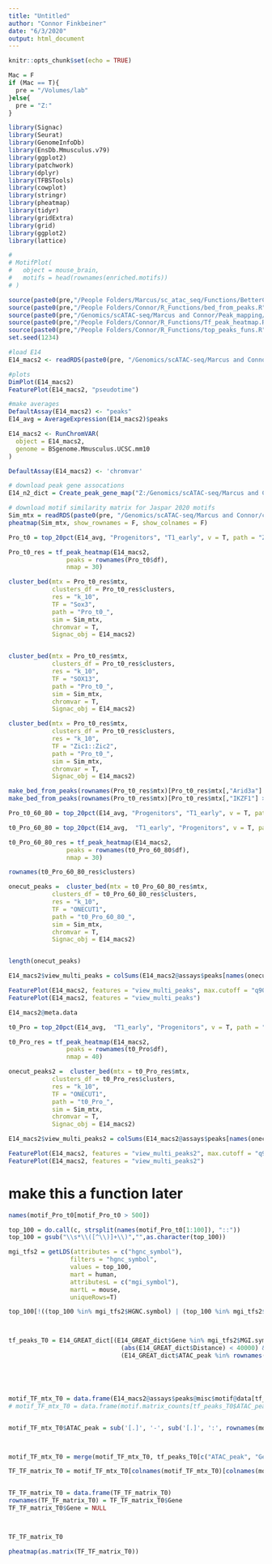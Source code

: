 ---
title: "Untitled"
author: "Connor Finkbeiner"
date: "6/3/2020"
output: html_document
---

```{r setup, include=FALSE}
knitr::opts_chunk$set(echo = TRUE)
```


```{r}
Mac = F
if (Mac == T){
  pre = "/Volumes/lab"
}else{
  pre = "Z:"
}
```

```{r}
library(Signac)
library(Seurat)
library(GenomeInfoDb)
library(EnsDb.Mmusculus.v79)
library(ggplot2)
library(patchwork)
library(dplyr)
library(TFBSTools)
library(cowplot)
library(stringr)
library(pheatmap)
library(tidyr)
library(gridExtra)
library(grid)
library(ggplot2)
library(lattice)

# 
# MotifPlot(
#   object = mouse_brain,
#   motifs = head(rownames(enriched.motifs))
# )

source(paste0(pre,"/People Folders/Marcus/sc_atac_seq/Functions/BetterCoveragePlot.R"))
source(paste0(pre,"/People Folders/Connor/R_Functions/bed_from_peaks.R"))
source(paste0(pre,"/Genomics/scATAC-seq/Marcus and Connor/Peak_mapping/Create_peak_gene_df.R"))
source(paste0(pre,"/People Folders/Connor/R_Functions/Tf_peak_heatmap.R"))
source(paste0(pre,"/People Folders/Connor/R_Functions/top_peaks_funs.R"))
set.seed(1234)
```

```{r}
#load E14
E14_macs2 <- readRDS(paste0(pre, "/Genomics/scATAC-seq/Marcus and Connor/mouse integration/Macs2/E14_integration_peaks"))

#plots
DimPlot(E14_macs2)
FeaturePlot(E14_macs2, "pseudotime")

#make averages
DefaultAssay(E14_macs2) <- "peaks"
E14_avg = AverageExpression(E14_macs2)$peaks

E14_macs2 <- RunChromVAR(
  object = E14_macs2,
  genome = BSgenome.Mmusculus.UCSC.mm10
)

DefaultAssay(E14_macs2) <- 'chromvar'

# download peak gene assocations
E14_n2_dict = Create_peak_gene_map("Z:/Genomics/scATAC-seq/Marcus and Connor/Objects/using macs2 called peaks/E14/E14_Macs2_dict.bed")
```

```{r}
# download motif similarity matrix for Jaspar 2020 motifs
Sim_mtx = readRDS(paste0(pre, "/Genomics/scATAC-seq/Marcus and Connor/connor_motif_search/Sim_mtx.RDS"))
pheatmap(Sim_mtx, show_rownames = F, show_colnames = F)
```

```{r}
Pro_t0 = top_20pct(E14_avg, "Progenitors", "T1_early", v = T, path = "Z:/Genomics/scATAC-seq/Marcus and Connor/top_pct_bed_and_plots/E14_top20pct/", plot = T, save_plot = T)
```

```{r}
Pro_t0_res = tf_peak_heatmap(E14_macs2,
                peaks = rownames(Pro_t0$df),
                nmap = 30)

cluster_bed(mtx = Pro_t0_res$mtx,
            clusters_df = Pro_t0_res$clusters,
            res = "k_10",
            TF = "Sox3", 
            path = "Pro_t0_", 
            sim = Sim_mtx, 
            chromvar = T, 
            Signac_obj = E14_macs2)


cluster_bed(mtx = Pro_t0_res$mtx,
            clusters_df = Pro_t0_res$clusters,
            res = "k_10",
            TF = "SOX13", 
            path = "Pro_t0_", 
            sim = Sim_mtx, 
            chromvar = T, 
            Signac_obj = E14_macs2)

cluster_bed(mtx = Pro_t0_res$mtx,
            clusters_df = Pro_t0_res$clusters,
            res = "k_10",
            TF = "Zic1::Zic2", 
            path = "Pro_t0_", 
            sim = Sim_mtx, 
            chromvar = T, 
            Signac_obj = E14_macs2)

```

```{r}
make_bed_from_peaks(rownames(Pro_t0_res$mtx)[Pro_t0_res$mtx[,"Arid3a"] >0], path = "Pro_t0_Arid3a.bed")
make_bed_from_peaks(rownames(Pro_t0_res$mtx)[Pro_t0_res$mtx[,"IKZF1"] >0], path = "Pro_t0_IKZF1.bed")
```



```{r}
Pro_t0_60_80 = top_20pct(E14_avg, "Progenitors", "T1_early", v = T, path = "Z:/Genomics/scATAC-seq/Marcus and Connor/top_pct_bed_and_plots/E14_top20pct/", plot = T, save_plot = T, pct_top = .6, pct_top_cutoff = .8)

t0_Pro_60_80 = top_20pct(E14_avg,  "T1_early", "Progenitors", v = T, path = "Z:/Genomics/scATAC-seq/Marcus and Connor/top_pct_bed_and_plots/E14_top20pct/", plot = T, save_plot = T, pct_top = .6, pct_top_cutoff = .8)
```

```{r}
t0_Pro_60_80_res = tf_peak_heatmap(E14_macs2,
                peaks = rownames(t0_Pro_60_80$df),
                nmap = 30)

rownames(t0_Pro_60_80_res$clusters)
```

```{r}
onecut_peaks =  cluster_bed(mtx = t0_Pro_60_80_res$mtx,
            clusters_df = t0_Pro_60_80_res$clusters,
            res = "k_10",
            TF = "ONECUT1", 
            path = "t0_Pro_60_80_", 
            sim = Sim_mtx, 
            chromvar = T, 
            Signac_obj = E14_macs2)


length(onecut_peaks)

E14_macs2$view_multi_peaks = colSums(E14_macs2@assays$peaks[names(onecut_peaks),])

FeaturePlot(E14_macs2, features = "view_multi_peaks", max.cutoff = "q90")
FeaturePlot(E14_macs2, features = "view_multi_peaks")

E14_macs2@meta.data
```

```{r}
t0_Pro = top_20pct(E14_avg,  "T1_early", "Progenitors", v = T, path = "Z:/Genomics/scATAC-seq/Marcus and Connor/top_pct_bed_and_plots/E14_top20pct/", plot = T, save_plot = T)

t0_Pro_res = tf_peak_heatmap(E14_macs2,
                peaks = rownames(t0_Pro$df),
                nmap = 40)

onecut_peaks2 =  cluster_bed(mtx = t0_Pro_res$mtx,
            clusters_df = t0_Pro_res$clusters,
            res = "k_10",
            TF = "ONECUT1", 
            path = "t0_Pro_", 
            sim = Sim_mtx, 
            chromvar = T, 
            Signac_obj = E14_macs2)

E14_macs2$view_multi_peaks2 = colSums(E14_macs2@assays$peaks[names(onecut_peaks2),])

FeaturePlot(E14_macs2, features = "view_multi_peaks2", max.cutoff = "q90")
FeaturePlot(E14_macs2, features = "view_multi_peaks2")
```


















# make this a function later
```{r}
names(motif_Pro_t0[motif_Pro_t0 > 500])

top_100 = do.call(c, strsplit(names(motif_Pro_t0[1:100]), "::"))
top_100 = gsub("\\s*\\([^\\)]+\\)","",as.character(top_100))

mgi_tfs2 = getLDS(attributes = c("hgnc_symbol"),
                 filters = "hgnc_symbol", 
                 values = top_100, 
                 mart = human, 
                 attributesL = c("mgi_symbol"), 
                 martL = mouse, 
                 uniqueRows=T)

top_100[!((top_100 %in% mgi_tfs2$HGNC.symbol) | (top_100 %in% mgi_tfs2$MGI.symbol))]



tf_peaks_T0 = E14_GREAT_dict[(E14_GREAT_dict$Gene %in% mgi_tfs2$MGI.symbol) & 
                               (abs(E14_GREAT_dict$Distance) < 40000) &
                               (E14_GREAT_dict$ATAC_peak %in% rownames(Pro_t0$df)),]





motif_TF_mtx_T0 = data.frame(E14_macs2@assays$peaks@misc$motif@data[tf_peaks_T0$ATAC_peak, names(motif_Pro_t0[1:100])])
# motif_TF_mtx_T0 = data.frame(motif.matrix_counts[tf_peaks_T0$ATAC_peak, names(motif_Pro_t0[motif_Pro_t0 > 500])])


motif_TF_mtx_T0$ATAC_peak = sub('[.]', '-', sub('[.]', ':', rownames(motif_TF_mtx_T0)))



motif_TF_mtx_T0 = merge(motif_TF_mtx_T0, tf_peaks_T0[c("ATAC_peak", "Gene")])

TF_TF_matrix_T0 = motif_TF_mtx_T0[colnames(motif_TF_mtx_T0)[colnames(motif_TF_mtx_T0) != "ATAC_peak"]] %>% group_by(Gene) %>% summarise_all(sum) #rows are regulatees, columns are regulators


TF_TF_matrix_T0 = data.frame(TF_TF_matrix_T0)
rownames(TF_TF_matrix_T0) = TF_TF_matrix_T0$Gene
TF_TF_matrix_T0$Gene = NULL



TF_TF_matrix_T0

pheatmap(as.matrix(TF_TF_matrix_T0))
```



